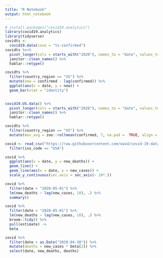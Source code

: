 ```yaml
---
title: "R Notebook"
output: html_notebook
---
```


```r
# install.packages("covid19.analytics")
library(covid19.analytics)
library(tidyverse)
covidts <- 
  covid19.data(case = "ts-confirmed")
covidts %<>% 
  pivot_longer(cols = starts_with("2020"), names_to = "date", values_to = "confirmed") %>% 
  janitor::clean_names() %>% 
  hablar::retype()
```

```r
covidts %>% 
  filter(country_region == "US") %>% 
  mutate(new = confirmed - lag(confirmed)) %>% 
  ggplot(aes(x = date, y = new)) +
  geom_bar(stat = "identity") 
  
```

```r


covid19.US.data() %>% 
  pivot_longer(cols = starts_with("2020"), names_to = "date", values_to = "deaths") %>% 
  janitor::clean_names() %>% 
  hablar::retype()
```

```r
covidts %>% 
  filter(country_region == "US") %>% 
  mutate(mov_avg = zoo::rollmean(confirmed, 7, na.pad =  TRUE, align = "right"))
```

```r
covid <- read_csv("https://raw.githubusercontent.com/owid/covid-19-data/master/public/data/owid-covid-data.csv") %>% 
  filter(iso_code == "USA")

covid %>% 
  ggplot(aes(x = date, y = new_deaths)) + 
  geom_line() +
  geom_line(aes(x = date, y = new_cases)) + 
  scale_y_continuous(sec.axis = sec_axis(~ 10*.))
```

```r
covid %>% 
  filter(date < "2020-05-01") %>% 
  lm(new_deaths ~ lag(new_cases, 10), .) %>% 
  summary()

covid %>% 
  filter(date < "2020-05-01") %>%
  lm(new_deaths ~ lag(new_cases, 10), .) %>%
  broom::tidy() %>% 
  pull(estimate) ->
  beta
```

```r
covid %>% 
  filter(date > as.Date("2020-04-30")) %>% 
  mutate(deaths = new_cases * beta[2]) %>% 
  select(date, new_deaths, deaths)
```




